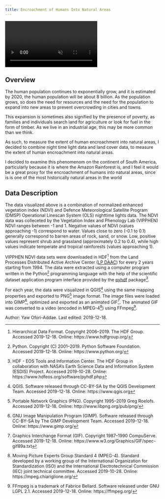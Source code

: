 ```yaml
---
title: Encroachment of Humans Into Natural Areas
---
```


<!-- VIDEO ON LOOP: see styles.css for formatting -->
<div class="video-wrapper">
  <video id="oforiaddae'svideo" controls preload="true" autoplay loop muted>
    <source src="Encroachment.mp4" type="video/mp4" >
  </video>
</div>

## Overview
The human population continues to exponentially grow, and it is estimated by 2020, the human population will be about 8 billion. As the population grows, so does the need for resources and the need for the population to expand into new areas to prevent overcrowding in cities and towns.

This expansion is sometimes also signified by the presence of poverty, as families and individuals search land for agriculture or look for fuel in the form of timber. As we live in an industrial age, this may be more common than we think.

As such, to measure the extent of human encroachment into natural areas, I decided to combine night time light data and land cover data, to measure the extent of human encroachment into natural areas.

I decided to examine this phenomenom on the continent of South America, particularly because it is where the Amazon Rainforest is, and I feel it would be a great proxy for the encroachment of humans into natural areas, since is is one of the most historically natural areas in the world

## Data Description
The data visualized above is a combination of normalized enhanced vegetation index (NDVI) and Defence Meteorological Satellite Program (DMSP) Operational Linescan System (OLS) nighttime lights data. The NDVI data was colleceted by the Vegetation Index and Phenology Lab (VIPPHEN)
NDVI ranges between -1 and 1. Negative values of NDVI (values approaching -1) correspond to water. Values close to zero (-0.1 to 0.1) generally correspond to barren areas of rock, sand, or snow. Low, positive values represent shrub and grassland (approximately 0.2 to 0.4), while high values indicate temperate and tropical rainforests (values approaching 1).

VIPPHEN NDVI data sets were downloaded in HDF[^hdf] from the Land Processes Distributed Active Archive Center ([LP DAAC](https://lpdaac.usgs.gov/)) for every 2 years starting from 1994.
The data were extracted using a computer program written in the Python[^python] programming language with the help of the scientific dataset application program interface provided by the [pyhdf](http://fhs.github.io/pyhdf/) package[^pyhdf].

For each year, the data were visualized in QGIS[^qgis] using the same mapping properties and exported to PNG[^png] image format.
The image files were loaded into GIMP[^gimp], optimized and exported as an animated GIF[^gif].
The animated GIF was converted to a video (encoded in MPEG-4[^mpeg4]) using FFmpeg[^ffmpeg].

<div class="credit-line">
Author: Yaw Ofori-Addae.
Last edited: 2019-12-18.
</div>

[^ffmpeg]: FFmpeg is a trademark of Fabrice Bellard. Software released under GNU LGPL 2.1. Accessed 2019-12-18. Online: https://ffmpeg.org/
[^gif]: Graphics Interchange Format (GIF). Copyright 1987--1990 CompuServe. Accessed 2019-12-18. Online: https://www.w3.org/Graphics/GIF/spec-gif89a.txt
[^gimp]: GNU Image Manipulation Program (GIMP). Software released through CC-BY-SA by The GIMP Development Team. Accessed 2019-12-18. Online: https://www.gimp.org/
[^hdf]: Hierarchical Data Format. Copyright 2006--2019. The HDF Group. Accessed 2019-12-18. Online: https://www.hdfgroup.org/
[^mpeg4]: Moving Picture Experts Group Standard 4 (MPEG-4). Standard developed by a working group of the International Organization for Standardization (ISO) and the International Electrotechnical Commission (IEC) joint technical committee. Accessed 2019-10-28. Online: https://mpeg.chiariglione.org/
[^png]: Portable Network Graphics (PNG). Copyright 1995--2019 Greg Roelofs. Accessed 2019-12-18. Online: http://www.libpng.org/pub/png/
[^pyhdf]: HDF - EOS Tools and Information Center. The HDF Group in collaboration with NASA's Earth Science Data and Information System (ESDIS) Project. Accessed 2019-10-28. Online: https://www.hdfeos.org/software/pyhdf.php
[^python]: Python. Copyright (C) 2001--2019. Python Software Foundation. Accessed 2019-12-18. Online: https://www.python.org/
[^qgis]: QGIS. Software released through CC-BY-SA by the QGIS Development Team. Accessed 2019-12-18. Online: https://www.qgis.org